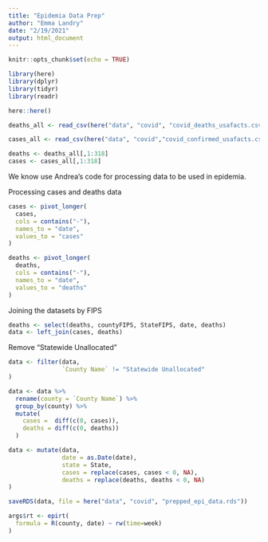 ```yaml
---
title: "Epidemia Data Prep"
author: "Emma Landry"
date: "2/19/2021"
output: html_document
---
```



```r
knitr::opts_chunk$set(echo = TRUE)
```

```r
library(here)
library(dplyr)
library(tidyr)
library(readr)
```

```r
here::here()
```

```r
deaths_all <- read_csv(here("data", "covid", "covid_deaths_usafacts.csv"))

cases_all <- read_csv(here("data", "covid","covid_confirmed_usafacts.csv" ))
```


```r
deaths <- deaths_all[,1:318]
cases <- cases_all[,1:318]
```

We know use Andrea's code for processing data to be used in epidemia.

Processing cases and deaths data
```r
cases <- pivot_longer(
  cases, 
  cols = contains("-"), 
  names_to = "date", 
  values_to = "cases"
)
```

```r
deaths <- pivot_longer(
  deaths, 
  cols = contains("-"), 
  names_to = "date", 
  values_to = "deaths"
)
```

Joining the datasets by FIPS
```r
deaths <- select(deaths, countyFIPS, StateFIPS, date, deaths)
data <- left_join(cases, deaths)
```

Remove "Statewide Unallocated"
```r
data <- filter(data,
               `County Name` != "Statewide Unallocated"
)
```


```r
data <- data %>% 
  rename(county = `County Name`) %>%
  group_by(county) %>% 
  mutate(
    cases =  diff(c(0, cases)), 
    deaths = diff(c(0, deaths))
  )
```

```r
data <- mutate(data,
               date = as.Date(date),
               state = State,
               cases = replace(cases, cases < 0, NA),
               deaths = replace(deaths, deaths < 0, NA)
)
```

```r
saveRDS(data, file = here("data", "covid", "prepped_epi_data.rds"))
```

```r
args$rt <- epirt(
  formula = R(county, date) ~ rw(time=week)
)
```

